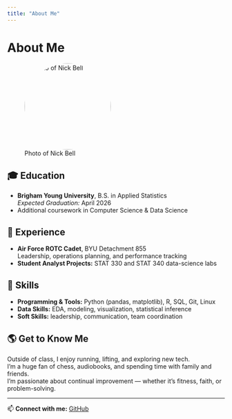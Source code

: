 ```yaml
---
title: "About Me"
---
```


# About Me

![Photo of Nick Bell](images/nickbell.jpg){width=200px style="border-radius:50%;"}

## 🎓 Education
- **Brigham Young University**, B.S. in Applied Statistics  
  *Expected Graduation:* April 2026  
- Additional coursework in Computer Science & Data Science

## 💼 Experience
- **Air Force ROTC Cadet**, BYU Detachment 855  
  Leadership, operations planning, and performance tracking  
- **Student Analyst Projects:** STAT 330 and STAT 340 data-science labs  

## 🧠 Skills
- **Programming & Tools:** Python (pandas, matplotlib), R, SQL, Git, Linux  
- **Data Skills:** EDA, modeling, visualization, statistical inference  
- **Soft Skills:** leadership, communication, team coordination  

## 🌎 Get to Know Me
Outside of class, I enjoy running, lifting, and exploring new tech.  
I’m a huge fan of chess, audiobooks, and spending time with family and friends.  
I’m passionate about continual improvement — whether it’s fitness, faith, or problem-solving.

---

📫 **Connect with me:** [GitHub](https://github.com/belltron7)
